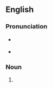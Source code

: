 ==English==

===Pronunciation===
* {{a|UK}} {{IPA|en|/ˈɡaʊd͡ʒ.əz/}}
* {{a|US}} {{IPA|en|/ˈɡaʊd͡ʒ.ɚz/}}

===Noun===
{{head|en|noun form}}

# {{plural of|en|gouger}}